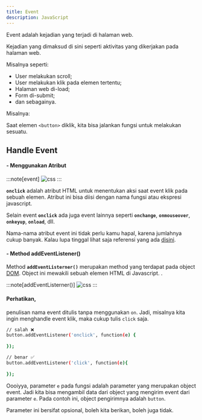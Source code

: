 ```yaml
---
title: Event
description: JavaScript
---
```



Event adalah kejadian yang terjadi di halaman web.

Kejadian yang dimaksud di sini seperti aktivitas yang dikerjakan pada halaman web.

Misalnya seperti:

   - User melakukan scroll;
   - User melakukan klik pada elemen tertentu;
   - Halaman web di-load;
   - Form di-submit;
   - dan sebagainya.

Misalnya:

Saat elemen ```<button>``` diklik, kita bisa jalankan fungsi untuk melakukan sesuatu.

## Handle Event

#### - Menggunakan Atribut

:::note[event]
<img src={Eventt.src} alt="css" />
:::

**```onclick```** adalah atribut HTML untuk menentukan aksi saat event klik pada sebuah elemen. 
Atribut ini bisa diisi dengan nama fungsi atau ekspresi javascript.

Selain event **```onclick```** ada juga event lainnya seperti **```onchange```**, **```onmouseover```**, **```onkeyup```**, **```onload```**, dll.

Nama-nama atribut event ini tidak perlu kamu hapal, karena jumlahnya cukup banyak. Kalau lupa tinggal lihat saja referensi yang ada [disini](https://developer.mozilla.org/en-US/docs/Web/Events).

#### - Method addEventListener()

Method **```addEventListerner()```** merupakan method yang terdapat pada object [DOM](/java/dom/). 
Object ini mewakili sebuah elemen HTML di Javascript.
.

:::note[addEventListerner()]
<img src={aadd.src} alt="css" />
:::

#### Perhatikan, 

penulisan nama event ditulis tanpa menggunakan ```on```. Jadi, misalnya kita ingin menghandle event klik, maka cukup tulis ```click``` saja.

```sh
// salah ❌
button.addEventListener('onclick', function(e) {
  
});

// benar ✅
button.addEventListener('click', function(e){
  
});
```
Oooiyya, parameter ``e`` pada fungsi adalah parameter yang merupakan object event. 
Jadi kita bisa mengambil data dari object yang mengirim event dari parameter ``e``. 
Pada contoh ini, object pengirimnya adalah ``button``.



Parameter ini bersifat opsional, boleh kita berikan, boleh juga tidak.

